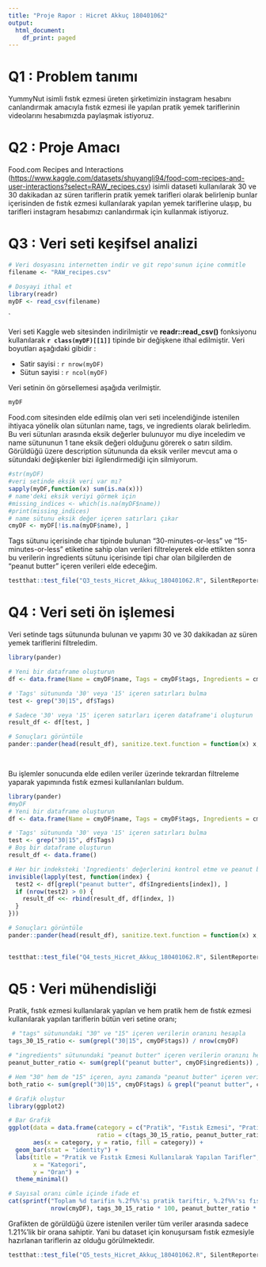 ```yaml
---
title: "Proje Rapor : Hicret Akkuç 180401062"
output:
  html_document:
    df_print: paged
---
```


# Q1 : Problem tanımı

YummyNut isimli fıstık ezmesi üreten şirketimizin instagram hesabını canlandırmak amacıyla fıstık ezmesi ile yapılan pratik yemek tariflerinin videolarını hesabımızda paylaşmak istiyoruz.

# Q2 : Proje Amacı

Food.com Recipes and Interactions (<https://www.kaggle.com/datasets/shuyangli94/food-com-recipes-and-user-interactions?select=RAW_recipes.csv>) isimli dataseti kullanılarak 30 ve 30 dakikadan az süren tariflerin pratik yemek tarifleri olarak belirlenip bunlar içerisinden de fıstık ezmesi kullanılarak yapılan yemek tariflerine ulaşıp, bu tarifleri instagram hesabımızı canlandırmak için kullanmak istiyoruz.

# Q3 : Veri seti keşifsel analizi

```r
# Veri dosyasını internetten indir ve git repo'sunun içine commitle
filename <- "RAW_recipes.csv"

# Dosyayi ithal et
library(readr)
myDF <- read_csv(filename)
```
`

Veri seti Kaggle web sitesinden indirilmiştir ve **readr::read_csv()** fonksiyonu kullanılarak **`r class(myDF)[[1]]`** tipinde bir değişkene ithal edilmiştir. Veri boyutları aşağıdaki gibidir :

-   Satir sayisi : `r nrow(myDF)`
-   Sütun sayisi : `r ncol(myDF)`

Veri setinin ön görsellemesi aşağıda verilmiştir.

```r
myDF
```
Food.com sitesinden elde edilmiş olan veri seti incelendiğinde istenilen ihtiyaca yönelik olan sütunları name, tags, ve ingredients olarak belirledim. Bu veri sütunları arasında eksik değerler bulunuyor mu diye inceledim ve name sütununun 1 tane eksik değeri olduğunu görerek o satırı sildim. Görüldüğü üzere description sütununda da eksik veriler mevcut ama o sütundaki değişkenler bizi ilgilendirmediği için silmiyorum.

```r
#str(myDF)
#veri setinde eksik veri var mı?
sapply(myDF,function(x) sum(is.na(x)))
# name'deki eksik veriyi görmek için
#missing_indices <- which(is.na(myDF$name))
#print(missing_indices)
# name sütunu eksik değer içeren satırları çıkar
cmyDF <- myDF[!is.na(myDF$name), ]
```



Tags sütunu içerisinde char tipinde bulunan "30-minutes-or-less" ve "15-minutes-or-less" etiketine sahip olan verileri filtreleyerek elde ettikten sonra bu verilerin ingredients sütunu içerisinde tipi char olan bilgilerden de "peanut butter" içeren verileri elde edeceğim.


```r
testthat::test_file("Q3_tests_Hicret_Akkuç_180401062.R", SilentReporter)
```


# Q4 : Veri seti ön işlemesi

Veri setinde tags sütununda bulunan ve yapımı 30 ve 30 dakikadan az süren yemek tariflerini filtreledim.

```r
library(pander)

# Yeni bir dataframe oluşturun
df <- data.frame(Name = cmyDF$name, Tags = cmyDF$tags, Ingredients = cmyDF$ingredients)

# 'Tags' sütununda '30' veya '15' içeren satırları bulma
test <- grep("30|15", df$Tags)

# Sadece '30' veya '15' içeren satırları içeren dataframe'i oluşturun
result_df <- df[test, ]

# Sonuçları görüntüle
pander::pander(head(result_df), sanitize.text.function = function(x) x, split.tables = Inf)

 
```

Bu işlemler sonucunda elde edilen veriler üzerinde tekrardan filtreleme yaparak yapımında fıstık ezmesi kullanılanları buldum.


```r
library(pander)
#myDF
# Yeni bir dataframe oluşturun
df <- data.frame(Name = cmyDF$name, Tags = cmyDF$tags, Ingredients = cmyDF$ingredients)

# 'Tags' sütununda '30' veya '15' içeren satırları bulma
test <- grep("30|15", df$Tags)
# Boş bir dataframe oluşturun
result_df <- data.frame()

# Her bir indeksteki 'Ingredients' değerlerini kontrol etme ve peanut butter bulunanları döndürme
invisible(lapply(test, function(index) {
  test2 <- df[grepl("peanut butter", df$Ingredients[index]), ]
  if (nrow(test2) > 0) {
    result_df <<- rbind(result_df, df[index, ])
  }
}))

# Sonuçları görüntüle
pander::pander(head(result_df), sanitize.text.function = function(x) x, split.tables = Inf)
 
```


```r
testthat::test_file("Q4_tests_Hicret_Akkuç_180401062.R", SilentReporter)
```






# Q5 : Veri mühendisliği

Pratik, fıstık ezmesi kullanılarak yapılan ve hem pratik hem de fıstık ezmesi kullanılarak yapılan tariflerin bütün veri setine oranı;

```r
 # "tags" sütunundaki "30" ve "15" içeren verilerin oranını hesapla
tags_30_15_ratio <- sum(grepl("30|15", cmyDF$tags)) / nrow(cmyDF)

# "ingredients" sütunundaki "peanut butter" içeren verilerin oranını hesapla
peanut_butter_ratio <- sum(grepl("peanut butter", cmyDF$ingredients)) / nrow(cmyDF)

# Hem "30" hem de "15" içeren, aynı zamanda "peanut butter" içeren verilerin oranını hesapla
both_ratio <- sum(grepl("30|15", cmyDF$tags) & grepl("peanut butter", cmyDF$ingredients)) / nrow(cmyDF)

# Grafik oluştur
library(ggplot2)

# Bar Grafik
ggplot(data = data.frame(category = c("Pratik", "Fıstık Ezmesi", "Pratik ve Fıstık Ezmesi"), 
                         ratio = c(tags_30_15_ratio, peanut_butter_ratio, both_ratio)), 
       aes(x = category, y = ratio, fill = category)) +
  geom_bar(stat = "identity") +
  labs(title = "Pratik ve Fıstık Ezmesi Kullanılarak Yapılan Tarifler",
       x = "Kategori",
       y = "Oran") +
  theme_minimal()

# Sayısal oranı cümle içinde ifade et
cat(sprintf("Toplam %d tarifin %.2f%%'sı pratik tariftir, %.2f%%'sı fıstık ezmesi içermekte ve %.2f%%'sı hem pratik hem de fıstık ezmesi kullanılarak yapılmıştır.",
            nrow(cmyDF), tags_30_15_ratio * 100, peanut_butter_ratio * 100, both_ratio * 100))
```

Grafikten de görüldüğü üzere istenilen veriler tüm veriler arasında sadece 1.21%'lik bir orana sahiptir. Yani bu dataset için konuşursam fıstık ezmesiyle hazırlanan tariflerin az olduğu görülmektedir.



```r
testthat::test_file("Q5_tests_Hicret_Akkuç_180401062.R", SilentReporter)
```